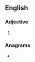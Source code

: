 ==English==

===Adjective===
{{en-adj}}

# {{obsolete spelling of|ready|lang=en}}

===Anagrams===
* {{anagrams|en|aeried|dearie|rediae}}